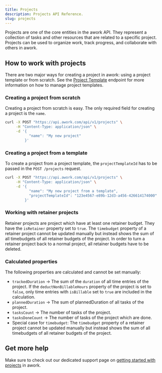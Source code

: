 ```yaml
---
title: Projects
description: Projects API Reference.
slug: projects
---
```


Projects are one of the core entities in the awork API. They represent a collection of tasks and other resources that are related to a specific project. Projects can be used to organize work, track progress, and collaborate with others in awork.

## How to work with projects

There are two major ways for creating a project in awork: using a project template or from scratch. See the [Project Template](./projecttemplates.mdx) endpoint for more information on how to manage project templates.

### Creating a project from scratch

Creating a project from scratch is easy. The only required field for creating a project is the `name`.

```sh title="Request" {4}
curl -X POST "https://api.awork.com/api/v1/projects" \
     -H "Content-Type: application/json" \
     -d '{
           "name": "My new project"
         }'
```

### Creating a project from a template

To create a project from a project template, the `projectTemplateId` has to be passed in the `POST /projects` request.

```sh title="Request" {5}
curl -X POST "https://api.awork.com/api/v1/projects" \
     -H "Content-Type: application/json" \
     -d '{
           "name": "My new project from a template",
           "projectTemplateId": "123e4567-e89b-12d3-a456-426614174000"
         }'
```

### Working with retainer projects

Retainer projects are project which have at least one retainer budget. They have the `isRetainer` property set to `true`. The `timebudget` property of a retainer project cannot be updated manually but instead shows the sum of all timebudgets of all retainer budgets of the project.
In order to turn a retainer project back to a normal project, all retainer budgets have to be deleted.

### Calculated properties

The following properties are calculated and cannot be set manually:
- `trackedDuration` -> The sum of the `duration` of all time entries of the project. If the `deductNonBillableHours` property of the project is set to `false`, only time entries with `isBillable` set to `true` are included in the calculation.
- `plannedDuration` -> The sum of plannedDuration of all tasks of the project.
- `tasksCount` -> The number of tasks of the project.
- `tasksDoneCount` -> The number of tasks of the project which are done.
- Special case for `timebudget`: The `timebudget` property of a retainer project cannot be updated manually but instead shows the sum of all timebudgets of all retainer budgets of the project.


## Get more help

Make sure to check out our dedicated support page on [getting started with projects](https://support.awork.com/en/articles/5336228-create-your-first-project) in awork.